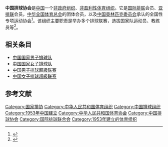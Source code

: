 {{infobox Organization
|name             = 中国排球协会
|original_name    = 
|image            =
|image_border     = <!-- 另一个图片，用于分隔上一个参数中图片和下面各项参数 -->
|size             = 200px
|caption          = <!-- 图片标题 -->
|map              = <!-- 地图图片 -->
|msize            = <!-- 地图宽度，默认值：250px -->
|mcaption         = <!-- 地图标题 -->
|abbreviation     = 中国排协
|motto            = <!-- 组织宣言 -->
|formation        = 1953年
|founder          = 
|extinction       = <!-- 解散时间 -->
|type             = 法人资格的、全国性的、自愿结成的、非营利性、行业性体育组织
|status           = 运营
|purpose          = 管理排球运动的行业性群众体育社团组织
|headquarters     = [[北京|北京]]
|location         = <!-- 组织所在地 -->
|region_served    = {{CHN}}
|membership       = 会员协会、会员俱乐部和个人会员
|language         = 汉语
|leader_title     = 主席
|leader_name      = [[袁伟民|袁伟民]]
|main_organ       = 
|parent_organization = [[国家体育总局|国家体育总局]]
|affiliations     = <!-- 附属或分支组织 -->
|num_staff        = <!-- 雇员人数 -->
|num_volunteers   = <!-- 志愿者人数 -->
|budget           = <!-- 预算 -->
|website          = http://www.volleychina.org/
|remarks          = <!-- 注释 -->
}}
'''中国排球协会'''是[[中华人民共和国|中国]]一个[[非政府组织|非政府组织]]、[[非盈利组织|非盈利性体育组织]]。它是[[国际排球联合会|国际排联]]会员、[[亚洲排球联合会|亚排联]]会员，[[中华全国体育总会|中华全国体育总会]]的团体会员，以及[[中国奥林匹克委员会|中国奥林匹克委员会]]承认的全国性专项运动协会<ref>{{Cite web |url=http://volleyball.sport.org.cn/data/2007-04-24/182058.html |title=中国排球协会简介 |accessdate=2009-11-19 |archive-date=2016-08-18 |archive-url=https://web.archive.org/web/20160818135403/http://volleyball.sport.org.cn/data/2007-04-24/182058.html |dead-url=yes }}</ref>。该组织主要职责是举办多个排球联赛，选拔国家队运动员、教练员等<ref>{{Cite web |url=http://center.sportscn.com/content/vollyball/vollyballknowledge/jieshao-chinapaixie.htm |title=　中国排球协会简介 |accessdate=2009-11-19 |archive-date=2007-12-26 |archive-url=https://web.archive.org/web/20071226035805/http://center.sportscn.com/content/vollyball/vollyballknowledge/jieshao-chinapaixie.htm |dead-url=no }}</ref>。

== 相关条目 ==
*[[中国国家男子排球队|中国国家男子排球队]]
*[[中国国家女子排球队|中国国家女子排球队]]
*[[中国男子排球联赛|中国男子排球超級联赛]]
*[[中国女子排球联赛|中国女子排球超級联赛]]

==参考文献==
<div class="references-small">
<references></references>
</div>
{{vb start}}
{{排球}}
{{vb end}}
[[Category:国家排协|Category:国家排协]]
[[Category:中华人民共和国体育组织|Category:中华人民共和国体育组织]]
[[Category:中国排球组织|Category:中国排球组织]]
[[Category:1953年中国建立|Category:1953年中国建立]]
[[Category:中华人民共和国体育协会|Category:中华人民共和国体育协会]]
[[Category:中国排球协会|Category:中国排球协会]]
[[Category:国际排球联合会|Category:国际排球联合会]]
[[Category:1953年建立的体育组织|Category:1953年建立的体育组织]]